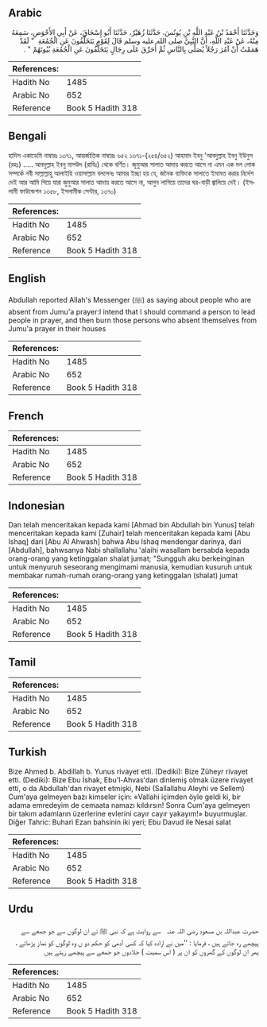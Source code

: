 ## Arabic


<div dir="rtl" lang="ar" style={{fontSize:'larger',backgroundColor:'#f8f9fa',padding:20}}>
وَحَدَّثَنَا أَحْمَدُ بْنُ عَبْدِ اللَّهِ بْنِ يُونُسَ، حَدَّثَنَا زُهَيْرٌ، حَدَّثَنَا أَبُو إِسْحَاقَ، عَنْ أَبِي الأَحْوَصِ، سَمِعَهُ مِنْهُ، عَنْ عَبْدِ اللَّهِ، أَنَّ النَّبِيَّ صلى الله عليه وسلم قَالَ لِقَوْمٍ يَتَخَلَّفُونَ عَنِ الْجُمُعَةِ ‏ "‏ لَقَدْ هَمَمْتُ أَنْ آمُرَ رَجُلاً يُصَلِّي بِالنَّاسِ ثُمَّ أُحَرِّقَ عَلَى رِجَالٍ يَتَخَلَّفُونَ عَنِ الْجُمُعَةِ بُيُوتَهُمْ ‏"‏ ‏.‏
</div>
<div style={{backgroundColor:'#f8f9fa',padding:20, marginBottom: 10}}><table> <thead> <tr> <th>References:</th> <th></th> </tr> </thead> <tbody><tr><td>Hadith No</td><td>1485</td></tr><tr><td>Arabic No</td><td>652</td></tr><tr><td>Reference</td><td>Book 5 Hadith 318</td></tr></tbody></table></div>

## Bengali


<div dir="ltr" lang="bn" style={{fontSize:'larger',backgroundColor:'#f8f9fa',padding:20}}>
হাদিস একাডেমি নাম্বারঃ ১৩৭১, আন্তর্জাতিক নাম্বারঃ ৬৫২ ১৩৭১-(২৫৪/৬৫২) আহমাদ ইবনু 'আবদুল্লাহ ইবনু ইউনুস (রহঃ) ..... আবদুল্লাহ ইবনু মাসউদ (রাযিঃ) থেকে বর্ণিত। জুমুআর সালাত আদায় করতে আসে না এমন এক দল লোক সম্পর্কে নবী সাল্লাল্লাহু আলাইহি ওয়াসাল্লাম বললেনঃ আমার ইচ্ছা হয় যে, জনৈক ব্যক্তিকে সালাতে ইমামত করার নির্দেশ দেই আর আমি গিয়ে যারা জুমুআর সালাত আদায় করতে আসে না, আগুন লাগিয়ে তাদের ঘর-বাড়ী জ্বালিয়ে দেই। (ইসলামী ফাউন্ডেশন ১৩৫৮, ইসলামীক সেন্টার, ১৩৭০)
</div>
<div style={{backgroundColor:'#f8f9fa',padding:20, marginBottom: 10}}><table> <thead> <tr> <th>References:</th> <th></th> </tr> </thead> <tbody><tr><td>Hadith No</td><td>1485</td></tr><tr><td>Arabic No</td><td>652</td></tr><tr><td>Reference</td><td>Book 5 Hadith 318</td></tr></tbody></table></div>

## English


<div dir="ltr" lang="en" style={{fontSize:'larger',backgroundColor:'#f8f9fa',padding:20}}>
Abdullah reported Allah's Messenger (ﷺ) as saying about people who are absent from Jumu'a prayer:I intend that I should command a person to lead people in prayer, and then burn those persons who absent themselves from Jumu'a prayer in their houses
</div>
<div style={{backgroundColor:'#f8f9fa',padding:20, marginBottom: 10}}><table> <thead> <tr> <th>References:</th> <th></th> </tr> </thead> <tbody><tr><td>Hadith No</td><td>1485</td></tr><tr><td>Arabic No</td><td>652</td></tr><tr><td>Reference</td><td>Book 5 Hadith 318</td></tr></tbody></table></div>

## French


<div dir="ltr" lang="fr" style={{fontSize:'larger',backgroundColor:'#f8f9fa',padding:20}}>

</div>
<div style={{backgroundColor:'#f8f9fa',padding:20, marginBottom: 10}}><table> <thead> <tr> <th>References:</th> <th></th> </tr> </thead> <tbody><tr><td>Hadith No</td><td>1485</td></tr><tr><td>Arabic No</td><td>652</td></tr><tr><td>Reference</td><td>Book 5 Hadith 318</td></tr></tbody></table></div>

## Indonesian


<div dir="ltr" lang="id" style={{fontSize:'larger',backgroundColor:'#f8f9fa',padding:20}}>
Dan telah menceritakan kepada kami [Ahmad bin Abdullah bin Yunus] telah menceritakan kepada kami [Zuhair] telah menceritakan kepada kami [Abu Ishaq] dari [Abu Al Ahwash] bahwa Abu Ishaq mendengar darinya, dari [Abdullah], bahwsanya Nabi shallallahu 'alaihi wasallam bersabda kepada orang-orang yang ketinggalan shalat jumat; "Sungguh aku berkeinginan untuk menyuruh seseorang mengimami manusia, kemudian kusuruh untuk membakar rumah-rumah orang-orang yang ketinggalan (shalat) jumat
</div>
<div style={{backgroundColor:'#f8f9fa',padding:20, marginBottom: 10}}><table> <thead> <tr> <th>References:</th> <th></th> </tr> </thead> <tbody><tr><td>Hadith No</td><td>1485</td></tr><tr><td>Arabic No</td><td>652</td></tr><tr><td>Reference</td><td>Book 5 Hadith 318</td></tr></tbody></table></div>

## Tamil


<div dir="ltr" lang="ta" style={{fontSize:'larger',backgroundColor:'#f8f9fa',padding:20}}>

</div>
<div style={{backgroundColor:'#f8f9fa',padding:20, marginBottom: 10}}><table> <thead> <tr> <th>References:</th> <th></th> </tr> </thead> <tbody><tr><td>Hadith No</td><td>1485</td></tr><tr><td>Arabic No</td><td>652</td></tr><tr><td>Reference</td><td>Book 5 Hadith 318</td></tr></tbody></table></div>

## Turkish


<div dir="ltr" lang="tr" style={{fontSize:'larger',backgroundColor:'#f8f9fa',padding:20}}>
Bize Ahmed b. Abdillah b. Yunus rivayet etti. (Dediki): Bize Züheyr rivayet etti. (Dediki): Bize Ebu İshak, Ebu'l-Ahvas'dan dinlemiş olmak üzere rivayet etti, o da Abdullah'dan rivayet etmişki, Nebi (Sallallahu Aleyhi ve Sellem) Cum'aya gelmeyen bazı kimseler için: «Vallahi içimden öyle geldi ki, bir adama emredeyim de cemaata namazı kıldırsın! Sonra Cum'aya gelmeyen bir takım adamların üzerlerine evlerini cayır cayır yakayım!» buyurmuşlar. Diğer Tahric: Buhari Ezan bahsinin iki yeri; Ebu Davud ile Nesai salat
</div>
<div style={{backgroundColor:'#f8f9fa',padding:20, marginBottom: 10}}><table> <thead> <tr> <th>References:</th> <th></th> </tr> </thead> <tbody><tr><td>Hadith No</td><td>1485</td></tr><tr><td>Arabic No</td><td>652</td></tr><tr><td>Reference</td><td>Book 5 Hadith 318</td></tr></tbody></table></div>

## Urdu


<div dir="rtl" lang="ur" style={{fontSize:'larger',backgroundColor:'#f8f9fa',padding:20}}>
حضرت عبداللہ بن مسعود ‌رضی ‌اللہ ‌عنہ ‌ ‌ سے روایت ہے کہ نبی ﷺ نے ان لوگوں سے جو جمعے سے پیچھے رہ جاتے ہیں ، فرمایا : ’’میں نے ارادہ کیا کہ کسی آدمی کو حکم دو ں وہ لوگوں کو نماز پڑھائے ، پھر ان لوگوں کے گھروں کو ان پر ( اس سمیت ) جلادوں جو جمعے سے پیچھے رہتے ہیں
</div>
<div style={{backgroundColor:'#f8f9fa',padding:20, marginBottom: 10}}><table> <thead> <tr> <th>References:</th> <th></th> </tr> </thead> <tbody><tr><td>Hadith No</td><td>1485</td></tr><tr><td>Arabic No</td><td>652</td></tr><tr><td>Reference</td><td>Book 5 Hadith 318</td></tr></tbody></table></div>